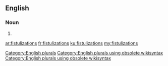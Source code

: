 ==English==

===Noun===
{{head|en}}

# {{plural of|fistulization}}

[[Category:English plurals]][[Category:English plurals using obsolete wikisyntax]][[Category:English plurals using obsolete wikisyntax]]

[[ar:fistulizations]]
[[fr:fistulizations]]
[[ku:fistulizations]]
[[my:fistulizations]]